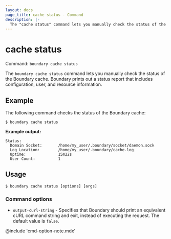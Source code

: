 ```yaml
---
layout: docs
page_title: cache status - Command
description: |-
  The "cache status" command lets you manually check the status of the Boundary cache.
---
```


# cache status

Command: `boundary cache status`

The `boundary cache status` command lets you manually check the status of the Boundary cache.
Boundary prints out a status report that includes configuration, user, and resource information.

## Example

The following command checks the status of the Boundary cache:

```shell-session
$ boundary cache status
```

**Example output:**

<CodeBlockConfig hideClipboard>

```plaintext
Status:
  Domain Socket:       /home/my_user/.boundary/socket/daemon.sock
  Log Location:        /home/my_user/.boundary/cache.log
  Uptime:              15m22s
  User Count:          1
```

</CodeBlockConfig>

## Usage

<CodeBlockConfig hideClipboard>

```shell-session
$ boundary cache status [options] [args]
```

</CodeBlockConfig>

### Command options

- `output-curl-string` - Specifies that Boundary should print an equivalent cURL command string and exit, instead of executing the request.
The default value is `false`.

@include 'cmd-option-note.mdx'
